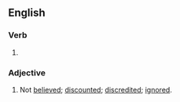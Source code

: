 ==English==

===Verb===
{{head|en|verb form}}

# {{en-past of|disbelieve}}

===Adjective===
{{en-adj}}

# Not [[believed]]; [[discounted]]; [[discredited]]; [[ignored]].